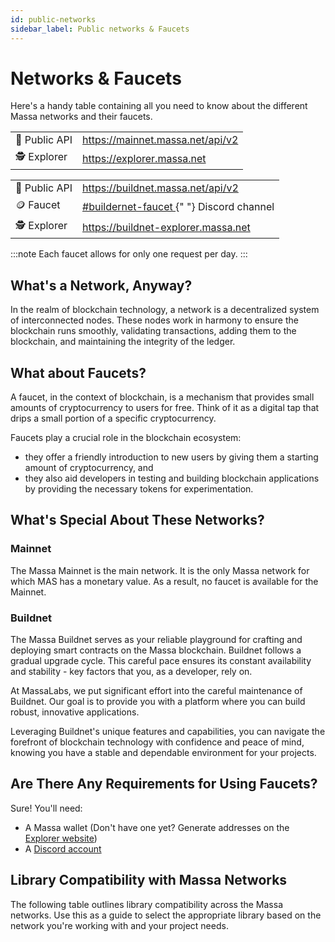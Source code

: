 ```yaml
---
id: public-networks
sidebar_label: Public networks & Faucets
---
```



# Networks & Faucets

Here's a handy table containing all you need to know about the different Massa networks and their faucets.

<Tabs>
  <TabItem value="mainnet" label="👷 MainNet" default>
    <table>
      <tr>
        <td>🔗 Public API</td>
        <td>
          <a href="https://mainnet.massa.net/api/v2">
            https://mainnet.massa.net/api/v2
          </a>
        </td>
      </tr>
      <tr>
        <td>🕵️ Explorer</td>
        <td>
          <a href="https://explorer.massa.net">https://explorer.massa.net</a>
        </td>
      </tr>
    </table>
  </TabItem>

  <TabItem value="buildnet" label="👷 BuildNet" default>
    <table>
      <tr>
        <td>🔗 Public API</td>
        <td>
          <a href="https://buildnet.massa.net/api/v2">
            https://buildnet.massa.net/api/v2
          </a>
        </td>
      </tr>
      <tr>
        <td>🪙 Faucet</td>
        <td>
          <a href="https://discord.com/channels/828270821042159636/1097797634065956915">
            #buildernet-faucet
          </a>{" "}
          Discord channel
        </td>
      </tr>
      <tr>
        <td>🕵️ Explorer</td>
        <td>
          <a href="https://buildnet-explorer.massa.net">https://buildnet-explorer.massa.net</a>
        </td>
      </tr>
    </table>
  </TabItem>
</Tabs>

:::note
Each faucet allows for only one request per day.
:::

## What's a Network, Anyway?

In the realm of blockchain technology, a network is a decentralized system of interconnected nodes.
These nodes work in harmony to ensure the blockchain runs smoothly, validating transactions, adding them to the blockchain, and maintaining the integrity of the ledger.

## What about Faucets?

A faucet, in the context of blockchain, is a mechanism that provides small amounts of cryptocurrency to users for free.
Think of it as a digital tap that drips a small portion of a specific cryptocurrency.

Faucets play a crucial role in the blockchain ecosystem:

- they offer a friendly introduction to new users by giving them a starting amount of cryptocurrency, and
- they also aid developers in testing and building blockchain applications by providing the necessary tokens for experimentation.

## What's Special About These Networks?

### Mainnet

The Massa Mainnet is the main network. It is the only Massa network for which MAS has a monetary value. As a result, no faucet is available for the Mainnet.

### Buildnet

The Massa Buildnet serves as your reliable playground for crafting and deploying smart contracts on the Massa blockchain. Buildnet follows a gradual upgrade cycle. This careful pace ensures its constant availability and stability - key factors that you, as a developer, rely on.

At MassaLabs, we put significant effort into the careful maintenance of Buildnet. Our goal is to provide you with a platform where you can build robust, innovative applications.

Leveraging Buildnet's unique features and capabilities, you can navigate the forefront of blockchain technology with confidence and peace of mind, knowing you have a stable and dependable environment for your projects.

## Are There Any Requirements for Using Faucets?

Sure! You'll need:

- A Massa wallet (Don't have one yet? Generate addresses on the [Explorer website](https://massa.net/testnet/wallet))
- A [Discord account](https://support.discord.com/hc/en-us/articles/360033931551-Getting-Started)

## Library Compatibility with Massa Networks

The following table outlines library compatibility across the Massa networks. Use this as a guide to select the appropriate library based on the network you're working with and your project needs.

<VersionsTable />
